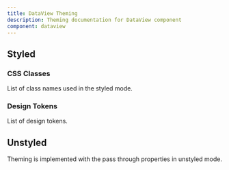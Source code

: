 ```yaml
---
title: DataView Theming
description: Theming documentation for DataView component
component: dataview
---
```


## Styled

### CSS Classes

List of class names used in the styled mode.

<DocTable name="DataView" category="style" />

### Design Tokens

List of design tokens.

<DocTable name="DataView" category="token" />

## Unstyled

Theming is implemented with the pass through properties in unstyled mode.
